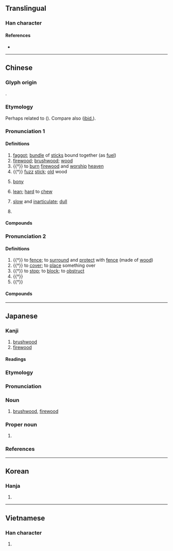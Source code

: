 {{also|茈}}
{{character info/new}}
==Translingual==

===Han character===
{{Han char|rn=75|rad=木|as=05|sn=9|four=21904|canj=YPD|ids=⿱此木}}

====References====
* {{Han ref|kx=0521.060|dkj=14664|dj=0909.040|hdz=21197.110|uh=67F4|ud=26612|bh=AEE3|bd=44771}}

----

==Chinese==
{{zh-forms}}

===Glyph origin===
{{Han etym}}
{{Han compound|此|木|ls=psc|c1=p|c2=s}}.

===Etymology===
Perhaps related to {{och-l|槎|to cut trees}} ({{zh-ref|Schuessler, 2007}}). Compare also {{cog|km|ឈើ||wood}} ([[ibid.]]).

===Pronunciation 1===
{{zh-pron
|m=chái
|m-s=
|c=caai4
|c-t=
|g=
|h=pfs=chhèu
|j=
|mb=châu
|md=chà
|mn=chhâ/qz,xm,zz:chhâi
|mn_note=chhâ - vernacular; chhâi - literary
|mn-t=ca5
|w=3za
|x=
|mc=y
|oc=y
|cat=n,v,a,pn
}}

====Definitions====
{{zh-hanzi}}

# [[faggot]]; [[bundle]] of [[stick]]s bound together (as [[fuel]])
# [[firewood]]; [[brushwood]]; [[wood]]
# {{†}} to [[burn]] [[firewood]] and [[worship]] [[heaven]]
# {{†}} [[fuzz]] [[stick]]; [[old]] wood
# {{lb|zh|dialectal}} [[bony]]
# {{lb|zh|dialectal}} [[lean]]; [[hard]] to [[chew]]
# {{lb|zh|Min}} [[slow]] and [[inarticulate]]; [[dull]]
# {{surname|lang=zh}}

====Compounds====
{{zh-der|fold=1|乾柴|乾柴烈火|倒了柴|劈柴|如柴|安全火柴|引柴|打柴|撿柴|木柴|杜茅柴|柴刀|柴寮|柴市|柴心兒|柴房|柴扉|柴望|柴木|柴桑|柴棘|柴榮|柴毀|柴毀滅性|柴毀骨立|柴水|柴油|柴油機|柴火|柴瘠|柴禾|柴窯|柴立不阿|柴米|柴米夫妻|柴米油鹽|柴胡|柴草|柴荊|柴荒米貴|柴薪|柴車|柴達木河|柴門|柴門霍夫|柴雞|柴頭|柴魚|滿口胡柴|火柴|烈火乾柴|燔柴|瘦骨如柴|砍柴|稱柴而爨|老樹枯柴|胡柴|胸中柴棘|茅柴|茅柴酒|荊柴|骨瘦如柴|柴溝堡|柴棍}}

===Pronunciation 2===
{{zh-pron
|m=zhài
|c=zaai6
|dial=n
|cat=v,n
}}

====Definitions====
{{zh-hanzi}}

# {{†}} to [[fence]]; to [[surround]] and [[protect]] with [[fence]] (made of [[wood]])
# {{†}} to [[cover]]; to [[place]] something over
# {{†}} to [[stop]]; to [[block]]; to [[obstruct]]
# {{†}} {{zh-alt-form|寨|[[defending]] [[fence]]}}
# {{†}} {{zh-alt-form|寨|[[villa]]}}

====Compounds====
{{zh-der|fold=1|鹿柴|柴護|柴門|柴路|柴塞|柴柵|柴楂|柴籬}}

----

==Japanese==

===Kanji===
{{ja-kanji|grade=|rs=木05}}

# [[brushwood]]
# [[firewood]]

====Readings====
{{ja-readings
|goon=ぜ
|kanon=さい
|kun=しば-
}}

===Etymology===
{{ja-kanjitab|しば|yomi=k}}
{{rfe|ja}}
===Pronunciation===
{{ja-pron|yomi=k|しば|acc=0|acc_ref=DJR,NHK}}

===Noun===
{{ja-noun|しば}}

# [[brushwood]], [[firewood]]

===Proper noun===
{{ja-pos|proper|しば}}

# {{surname|lang=ja|sort=しば}}

===References===
<references/>

----

==Korean==

===Hanja===
{{ko-hanja|hangeul=[[시]], [[채]]|eumhun=|rv=si, chae|mr=si, ch'ae|y=si, chay}}

# {{defn|lang=ko|sort=木05}}

----

==Vietnamese==

===Han character===
{{vi-hantu|[[sài]], [[thầy]], [[thài]], [[thày]], [[sầy]], [[xầy]]|rs=木05}}

# {{defn|lang=vi|sort=木05}}